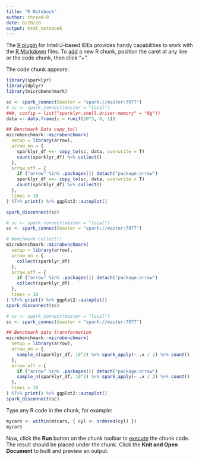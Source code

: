 ```yaml
---
title: "R Notebook"
author: thread-0
date: 8/20/20
output: html_notebook
---
```


The [R plugin](https://www.jetbrains.com/help/pycharm/r-plugin-support.html) for IntelliJ-based IDEs provides
handy capabilities to work with the [R Markdown](https://www.jetbrains.com/help/pycharm/r-markdown.html) files.
To [add](https://www.jetbrains.com/help/pycharm/r-markdown.html#add-code-chunk) a new R chunk,
position the caret at any line or the code chunk, then click "+".

The code chunk appears:
```r
library(sparklyr)
library(dplyr)
library(microbenchmark)
```

```r
sc <- spark_connect(master = "spark://master:7077")
# sc <- spark_connect(master = "local")
###, config = list("sparklyr.shell.driver-memory" = "6g"))
data <- data.frame(y = runif(10^3, 0, 1))

## Benchmark Data copy_to()
microbenchmark::microbenchmark(
  setup = library(arrow),
  arrow_on = {
    sparklyr_df <<- copy_to(sc, data, overwrite = T)
    count(sparklyr_df) %>% collect()
  },
  arrow_off = {
    if ("arrow" %in% .packages()) detach("package:arrow")
    sparklyr_df <<- copy_to(sc, data, overwrite = T)
    count(sparklyr_df) %>% collect()
  },
  times = 10
) %T>% print() %>% ggplot2::autoplot()

spark_disconnect(sc)
```

```r
# sc <- spark_connect(master = "local")
sc <- spark_connect(master = "spark://master:7077")

# Benchmark collect()
microbenchmark::microbenchmark(
  setup = library(arrow),
  arrow_on = {
    collect(sparklyr_df)
  },
  arrow_off = {
    if ("arrow" %in% .packages()) detach("package:arrow")
    collect(sparklyr_df)
  },
  times = 10
) %T>% print() %>% ggplot2::autoplot()
spark_disconnect(sc)
```

```r
# sc <- spark_connect(master = "local")
sc <- spark_connect(master = "spark://master:7077")

## Benchmark data transformation
microbenchmark::microbenchmark(
  setup = library(arrow),
  arrow_on = {
    sample_n(sparklyr_df, 10^2) %>% spark_apply(~ .x / 2) %>% count()
  },
  arrow_off = {
    if ("arrow" %in% .packages()) detach("package:arrow")
    sample_n(sparklyr_df, 10^2) %>% spark_apply(~ .x / 2) %>% count()
  },
  times = 10
) %T>% print() %>% ggplot2::autoplot()
spark_disconnect(sc)
```
Type any R code in the chunk, for example:
```r
mycars <- within(mtcars, { cyl <- ordered(cyl) })
mycars
```

Now, click the **Run** button on the chunk toolbar to [execute](https://www.jetbrains.com/help/pycharm/r-markdown.html#run-r-code) the chunk code. The result should be placed under the chunk.
Click the **Knit and Open Document** to built and preview an output.